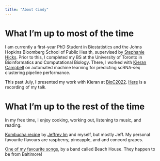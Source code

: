 ```yaml
---
title: "About Cindy"
---
```

# What I'm up to most of the time
I am currently a first-year PhD Student in Biostatistics and the Johns Hopkins Bloomberg School of Public Health, supervised by [Stephanie Hicks](https://www.stephaniehicks.com/). Prior to this, I completed my BS at the University of Toronto in Bioinformatics and Computational Biology. There, I worked with [Kieran Campbell](https://www.camlab.ca/) on automated machine learning for predicting scRNA-seq clustering pipeline performance.

This past July, I presented my work with Kieran at [BioC2022](https://bioc2022.bioconductor.org/). [Here](https://www.youtube.com/watch?v=AkElObGncWE&list=PLdl4u5ZRDMQS4pReC0_sUnPMB3x9YIPkH&index=21) is a recording of my talk.

# What I'm up to the rest of the time
In my free time, I enjoy cooking, working out, listening to music, and reading.

[Kombucha recipe](https://docs.google.com/document/d/17-y1aje0G3_frGPQ19gTvn_KQTNQhOXVivYRufM-Fx8/edit#heading=h.qvzb50vfgyzg) by [Jeffrey Im](http://www.math.toronto.edu/jim/) and myself, but mostly Jeff. My personal favourite flavours are raspberry, pineapple, and and concord grapes.

[One of my favourite songs](https://www.youtube.com/watch?v=Uvwl7INZykc), by a band called Beach House. They happen to be from Baltimore!


